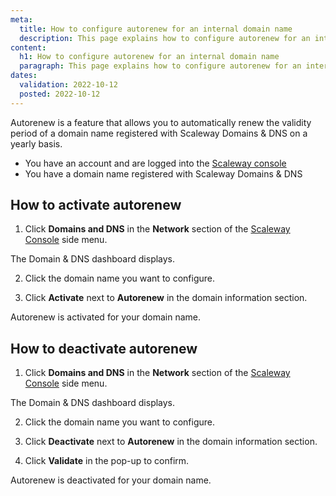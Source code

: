 ```yaml
---
meta:
  title: How to configure autorenew for an internal domain name
  description: This page explains how to configure autorenew for an internal domain name with Scaleway Domains & DNS.
content:
  h1: How to configure autorenew for an internal domain name
  paragraph: This page explains how to configure autorenew for an internal domain name with Scaleway Domains & DNS.
dates:
  validation: 2022-10-12
  posted: 2022-10-12
---
```


Autorenew is a feature that allows you to automatically renew the validity period of a domain name registered with Scaleway Domains & DNS on a yearly basis.

<Message type="requirement">

- You have an account and are logged into the [Scaleway console](https://console.scaleway.com) 
- You have a domain name registered with Scaleway Domains & DNS

</Message>

## How to activate autorenew

1. Click **Domains and DNS** in the **Network** section of the [Scaleway Console](https://console.scaleway.com) side menu. 

The Domain & DNS dashboard displays. 

2. Click the domain name you want to configure.

3. Click **Activate** next to **Autorenew** in the domain information section.

    <Lightbox src="scaleway-domain-autorenew.webp" alt="" />

Autorenew is activated for your domain name.

## How to deactivate autorenew

1. Click **Domains and DNS** in the **Network** section of the [Scaleway Console](https://console.scaleway.com) side menu. 

The Domain & DNS dashboard displays. 

2. Click the domain name you want to configure.

3. Click **Deactivate** next to **Autorenew** in the domain information section.

4. Click **Validate** in the pop-up to confirm. 

Autorenew is deactivated for your domain name.